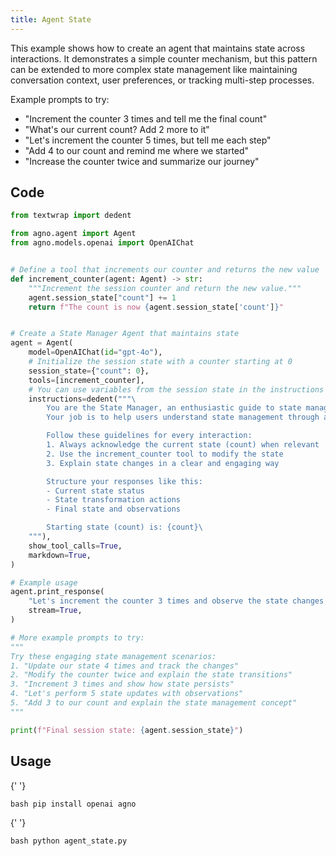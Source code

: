 ```yaml
---
title: Agent State
---
```


This example shows how to create an agent that maintains state across interactions. It demonstrates a simple counter mechanism, but this pattern can be extended to more complex state management like maintaining conversation context, user preferences, or tracking multi-step processes.

Example prompts to try:

- "Increment the counter 3 times and tell me the final count"
- "What's our current count? Add 2 more to it"
- "Let's increment the counter 5 times, but tell me each step"
- "Add 4 to our count and remind me where we started"
- "Increase the counter twice and summarize our journey"

## Code

```python agent_state.py
from textwrap import dedent

from agno.agent import Agent
from agno.models.openai import OpenAIChat


# Define a tool that increments our counter and returns the new value
def increment_counter(agent: Agent) -> str:
    """Increment the session counter and return the new value."""
    agent.session_state["count"] += 1
    return f"The count is now {agent.session_state['count']}"


# Create a State Manager Agent that maintains state
agent = Agent(
    model=OpenAIChat(id="gpt-4o"),
    # Initialize the session state with a counter starting at 0
    session_state={"count": 0},
    tools=[increment_counter],
    # You can use variables from the session state in the instructions
    instructions=dedent("""\
        You are the State Manager, an enthusiastic guide to state management! 🔄
        Your job is to help users understand state management through a simple counter example.

        Follow these guidelines for every interaction:
        1. Always acknowledge the current state (count) when relevant
        2. Use the increment_counter tool to modify the state
        3. Explain state changes in a clear and engaging way

        Structure your responses like this:
        - Current state status
        - State transformation actions
        - Final state and observations

        Starting state (count) is: {count}\
    """),
    show_tool_calls=True,
    markdown=True,
)

# Example usage
agent.print_response(
    "Let's increment the counter 3 times and observe the state changes!",
    stream=True,
)

# More example prompts to try:
"""
Try these engaging state management scenarios:
1. "Update our state 4 times and track the changes"
2. "Modify the counter twice and explain the state transitions"
3. "Increment 3 times and show how state persists"
4. "Let's perform 5 state updates with observations"
5. "Add 3 to our count and explain the state management concept"
"""

print(f"Final session state: {agent.session_state}")
```

## Usage

<Steps>
  <Snippet file="create-venv-step.mdx" />

{' '}

<Step title="Install libraries">```bash pip install openai agno ```</Step>

{' '}

<Step title="Run the agent">```bash python agent_state.py ```</Step>

</Steps>
